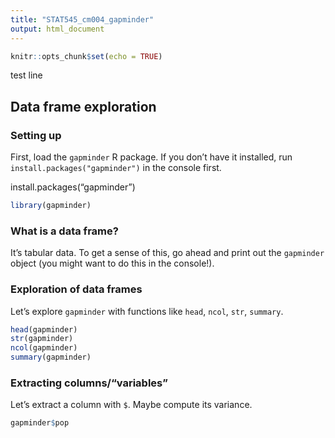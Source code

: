 ```yaml
---
title: "STAT545_cm004_gapminder"
output: html_document
---
```


```r
knitr::opts_chunk$set(echo = TRUE)
```

test line

## Data frame exploration

### Setting up

First, load the `gapminder` R package. If you don't have it installed, run `install.packages("gapminder")` in the console first.

install.packages("gapminder")

```r
library(gapminder)
```

### What is a data frame?

It's tabular data. To get a sense of this, go ahead and print out the `gapminder` object (you might want to do this in the console!).

### Exploration of data frames

Let's explore `gapminder` with functions like `head`, `ncol`, `str`, `summary`.

```r
head(gapminder)
str(gapminder)
ncol(gapminder)
summary(gapminder)
```

### Extracting columns/"variables"

Let's extract a column with `$`. Maybe compute its variance.

```r
gapminder$pop
```

